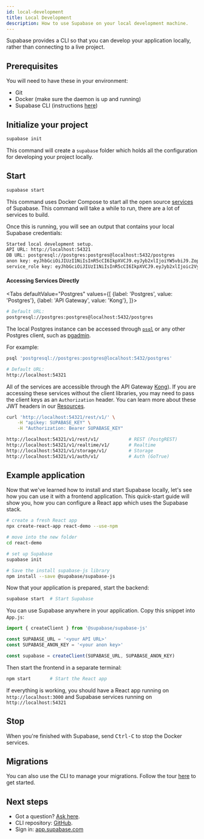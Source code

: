 ```yaml
---
id: local-development
title: Local Development
description: How to use Supabase on your local development machine.
---
```



Supabase provides a CLI so that you can develop your application locally, rather than connecting to a live project.

## Prerequisites

You will need to have these in your environment:

- Git
- Docker (make sure the daemon is up and running)
- Supabase CLI (instructions [here](https://github.com/supabase/cli))

## Initialize your project

```bash
supabase init
```

This command will create a `supabase` folder which holds all the configuration for developing your project locally.

## Start

```bash
supabase start
```

This command uses Docker Compose to start all the open source [services](/docs/#how-it-works) of Supabase. This command will take a while to run, there are a lot of services to build.

Once this is running, you will see an output that contains your local Supabase credentials:

```txt
Started local development setup.
API URL: http://localhost:54321
DB URL: postgresql://postgres:postgres@localhost:5432/postgres
anon key: eyJhbGciOiJIUzI1NiIsInR5cCI6IkpXVCJ9.eyJyb2xlIjoiYW5vbiJ9.ZopqoUt20nEV9cklpv9e3yw3PVyZLmKs5qLD6nGL1SI
service_role key: eyJhbGciOiJIUzI1NiIsInR5cCI6IkpXVCJ9.eyJyb2xlIjoic2VydmljZV9yb2xlIn0.M2d2z4SFn5C7HlJlaSLfrzuYim9nbY_XI40uWFN3hEE
```

#### Accessing Services Directly

<Tabs
defaultValue="Postgres"
values={[
  {label: 'Postgres', value: 'Postgres'},
  {label: 'API Gateway', value: 'Kong'},
]}>
<TabItem value="Postgres">

```sh
# Default URL:
postgresql://postgres:postgres@localhost:5432/postgres
```

The local Postgres instance can be accessed through [`psql`](https://www.postgresql.org/docs/current/app-psql.html)
or any other Postgres client, such as [pgadmin](https://www.pgadmin.org/).

For example:

```bash
psql 'postgresql://postgres:postgres@localhost:5432/postgres'
```

</TabItem>
<TabItem value="Kong">

```sh
# Default URL:
http://localhost:54321
```

All of the services are accessible through the API Gateway [Kong](https://github.com/Kong/kong)).
If you are accessing these services without the client libraries, you may need to pass the client keys as an `Authorization` header.
You can learn more about these JWT headers in our [Resources](/docs/learn/auth-deep-dive/auth-deep-dive-jwts).

```sh
curl 'http://localhost:54321/rest/v1/' \
    -H "apikey: SUPABASE_KEY" \
    -H "Authorization: Bearer SUPABASE_KEY"

http://localhost:54321/v1/rest/v1/           # REST (PostgREST)
http://localhost:54321/v1/realtime/v1/       # Realtime
http://localhost:54321/v1/storage/v1/        # Storage
http://localhost:54321/v1/auth/v1/           # Auth (GoTrue)
```

</TabItem>
</Tabs>

## Example application

Now that we've learned how to install and start Supabase locally, let's see how you can use it with a frontend application.
This quick-start guide will show you, how you can configure a React app which uses the Supabase stack.

```bash
# create a fresh React app
npx create-react-app react-demo --use-npm

# move into the new folder
cd react-demo

# set up Supabase
supabase init

# Save the install supabase-js library
npm install --save @supabase/supabase-js
```

Now that your application is prepared, start the backend:

```bash
supabase start  # Start Supabase
```

You can use Supabase anywhere in your application. Copy this snippet into `App.js`:

```js
import { createClient } from '@supabase/supabase-js'

const SUPABASE_URL = '<your API URL>'
const SUPABASE_ANON_KEY = '<your anon key>'

const supabase = createClient(SUPABASE_URL, SUPABASE_ANON_KEY)
```

Then start the frontend in a separate terminal:

```bash
npm start       # Start the React app
```

If everything is working, you should have a React app running on `http://localhost:3000` and Supabase services running on `http://localhost:54321`

## Stop

When you're finished with Supabase, send <kbd>Ctrl-C</kbd> to stop the Docker services.

## Migrations

You can also use the CLI to manage your migrations. Follow the tour [here](https://github.com/supabase/cli/tree/main/examples/tour) to get started.

## Next steps

- Got a question? [Ask here](https://github.com/supabase/supabase/discussions).
- CLI repository: [GitHub](https://github.com/supabase/cli).
- Sign in: [app.supabase.com](https://app.supabase.com)

